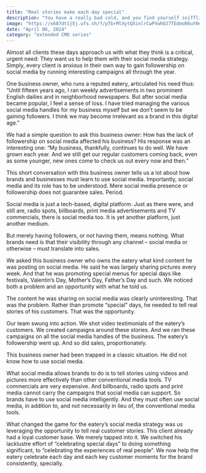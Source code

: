```yaml
---
title: "Real stories make each day special"
description: "You have a really bad cold, and you find yourself sniffling into a handkerchief."
image: "https://x687dt1j5j.ufs.sh/f/pTbrMlXytQXinlrCwPVwhOJ7TEdmoR6uY0eA3fScrGMWDl94"
date: "April 06, 2024"
category: "extended CMO series"
---
```


Almost all clients these days approach us with what they think is a critical, urgent need: They want us to help them with their social media strategy. Simply, every client is anxious in their own way to gain followership on social media by running interesting campaigns all through the year.

One business owner, who runs a reputed eatery, articulated his need thus: “Until fifteen years ago, I ran weekly advertisements in two prominent English dailies and in neighborhood newspapers. But after social media became popular, I feel a sense of loss. I have tried managing the various social media handles for my business myself but we don’t seem to be gaining followers. I think we may become irrelevant as a brand in this digital age.”

We had a simple question to ask this business owner: How has the lack of followership on social media affected his business?
His response was an interesting one: “My business, thankfully, continues to do well. We have grown each year. And we still get our regular customers coming back, even as some younger, new ones come to check us out every now and
then.”

This short conversation with this business owner tells us a lot about how brands and businesses must learn to use social media. Importantly, social media and its role has to be understood. Mere social media presence or followership does not guarantee sales. Period.

Social media is just a tech-based, digital platform. Just as there were, and still are, radio spots, billboards, print media advertisements and TV commercials, there is social media too. It is yet another platform, just another medium.

But merely having followers, or not having them, means nothing. What brands need is that their visibility through any channel – social media or otherwise – must translate into sales.

We asked this business owner who owns the eatery what kind content he was posting on social media. He said he was largely sharing pictures every week.
And that he was promoting special menus for special days like festivals, Valentin’s Day, Mother’s Day, Father’s Day and such. We noticed both a problem and an opportunity with what he told us.

The content he was sharing on social media was clearly uninteresting. That was the problem. Rather than promote “special” days, he needed to tell real stories of his customers. That was the opportunity.

Our team swung into action. We shot video testimonials of the eatery’s customers. We created campaigns around these stories. And we ran these campaigns on all the social media handles of the business. The eatery’s followership went up. And so did sales, proportionately.

This business owner had been trapped in a classic situation. He did not know how to use social media.

What social media allows brands to do is to tell stories using videos and pictures more effectively than other conventional media tools. TV commercials are very expensive. And billboards, radio spots and print media cannot carry the campaigns that social media can support. So brands have to use social media intelligently. And they must often use social media, in addition to, and not necessarily in lieu of, the conventional media tools.

What changed the game for the eatery’s social media strategy was us leveraging the opportunity to tell real customer stories. This client already had a loyal customer base. We merely tapped into it. We switched his lacklustre effort of “celebrating special days” to doing something significant, to “celebrating the experiences of real people”. We now help the eatery celebrate each day and each key customer moments for the brand consistently, specially.
